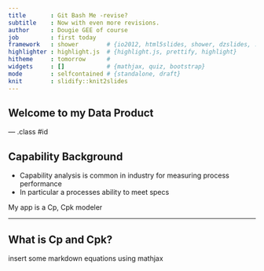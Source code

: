 ```yaml
---
title       : Git Bash Me -revise?
subtitle    : Now with even more revisions.
author      : Dougie GEE of course
job         : first today
framework   : shower        # {io2012, html5slides, shower, dzslides, ...}
highlighter : highlight.js  # {highlight.js, prettify, highlight}
hitheme     : tomorrow      # 
widgets     : []            # {mathjax, quiz, bootstrap}
mode        : selfcontained # {standalone, draft}
knit        : slidify::knit2slides
---
```


## Welcome to my Data Product



--- .class #id 

## Capability Background

*  Capability analysis is common in industry for measuring process performance
*  In particular a processes ability to meet specs

My app is a Cp, Cpk modeler

---  

## What is Cp and Cpk?

insert some markdown equations using mathjax






